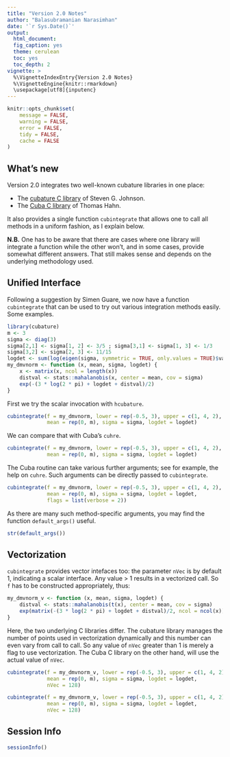 ```yaml
---
title: "Version 2.0 Notes"
author: "Balasubramanian Narasimhan"
date: '`r Sys.Date()`'
output:
  html_document:
  fig_caption: yes
  theme: cerulean
  toc: yes
  toc_depth: 2
vignette: >
  %\VignetteIndexEntry{Version 2.0 Notes}
  %\VignetteEngine{knitr::rmarkdown}
  \usepackage[utf8]{inputenc}
---
```


```r
knitr::opts_chunk$set(
    message = FALSE,
    warning = FALSE,
    error = FALSE,
    tidy = FALSE,
    cache = FALSE
)
```

## What's new

Version 2.0 integrates two well-known cubature libraries in one place:

- The [cubature C library](https://github.com/stevengj/cubature)  of Steven G. Johnson.
- The [Cuba C library](https://feynarts.de/cuba/) of Thomas Hahn.

It also provides a single function `cubintegrate` that allows one to
call all methods in a uniform fashion, as I explain below.

__N.B.__ One has to be aware that there are cases where one library
will integrate a function while the other won't, and in some cases,
provide somewhat different answers. That still makes sense and depends
on the underlying methodology used.

## Unified Interface

Following a suggestion by Simen Guare, we now have a function
`cubintegrate` that can be used to try out various integration methods
easily. Some examples. 

```r
library(cubature)
m <- 3
sigma <- diag(3)
sigma[2,1] <- sigma[1, 2] <- 3/5 ; sigma[3,1] <- sigma[1, 3] <- 1/3
sigma[3,2] <- sigma[2, 3] <- 11/15
logdet <- sum(log(eigen(sigma, symmetric = TRUE, only.values = TRUE)$values))
my_dmvnorm <- function (x, mean, sigma, logdet) {
    x <- matrix(x, ncol = length(x))
    distval <- stats::mahalanobis(x, center = mean, cov = sigma)
    exp(-(3 * log(2 * pi) + logdet + distval)/2)
}
```

First we try the scalar invocation with `hcubature`.

```r
cubintegrate(f = my_dmvnorm, lower = rep(-0.5, 3), upper = c(1, 4, 2), method = "pcubature",
             mean = rep(0, m), sigma = sigma, logdet = logdet)
```

We can compare that with Cuba's `cuhre`. 

```r
cubintegrate(f = my_dmvnorm, lower = rep(-0.5, 3), upper = c(1, 4, 2), method = "cuhre",
             mean = rep(0, m), sigma = sigma, logdet = logdet)
```

The Cuba routine can take various further arguments; see for example,
the help on `cuhre`. Such arguments can be directly passed to
`cubintegrate`. 

```r
cubintegrate(f = my_dmvnorm, lower = rep(-0.5, 3), upper = c(1, 4, 2), method = "cuhre",
             mean = rep(0, m), sigma = sigma, logdet = logdet,
             flags = list(verbose = 2))
```

As there are many such method-specific arguments, you may find the
function `default_args()` useful.

```r
str(default_args())
```

## Vectorization 

`cubintegrate` provides vector intefaces too: the parameter `nVec` is
by default 1, indicating a scalar interface. Any value > 1 results in
a vectorized call. So `f` has to be constructed appropriately, thus:
```r
my_dmvnorm_v <- function (x, mean, sigma, logdet) {
    distval <- stats::mahalanobis(t(x), center = mean, cov = sigma)
    exp(matrix(-(3 * log(2 * pi) + logdet + distval)/2, ncol = ncol(x)))
}
```

Here, the two underlying C libraries differ. The cubature library
manages the number of points used in vectorization dynamically and
this number can even vary from call to call. So any value of `nVec`
greater than 1 is merely a flag to use vectorization. The Cuba C
library on the other hand, will use the actual value of `nVec`. 

```r
cubintegrate(f = my_dmvnorm_v, lower = rep(-0.5, 3), upper = c(1, 4, 2), method = "pcubature",
             mean = rep(0, m), sigma = sigma, logdet = logdet,
             nVec = 128)
```

```r
cubintegrate(f = my_dmvnorm_v, lower = rep(-0.5, 3), upper = c(1, 4, 2), method = "cuhre",
             mean = rep(0, m), sigma = sigma, logdet = logdet,
             nVec = 128)
```

## Session Info


```r
sessionInfo()
```
